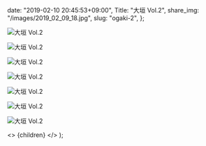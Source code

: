 
  date: "2019-02-10 20:45:53+09:00",
  Title: "大垣 Vol.2",
  share_img: "/images/2019_02_09_18.jpg",
  slug: "ogaki-2",
};

![大垣 Vol.2](/images/2019_02_09_12.jpg)

![大垣 Vol.2](/images/2019_02_09_13.jpg)

![大垣 Vol.2](/images/2019_02_09_14.jpg)

![大垣 Vol.2](/images/2019_02_09_15.jpg)

![大垣 Vol.2](/images/2019_02_09_16.jpg)

![大垣 Vol.2](/images/2019_02_09_17.jpg)

![大垣 Vol.2](/images/2019_02_09_18.jpg)

  <>
    <Head>
      <title>{meta.Title} | 異郷好実</title>
    </Head>
    <PostLayout meta={meta}>{children}</PostLayout>
  </>
);
